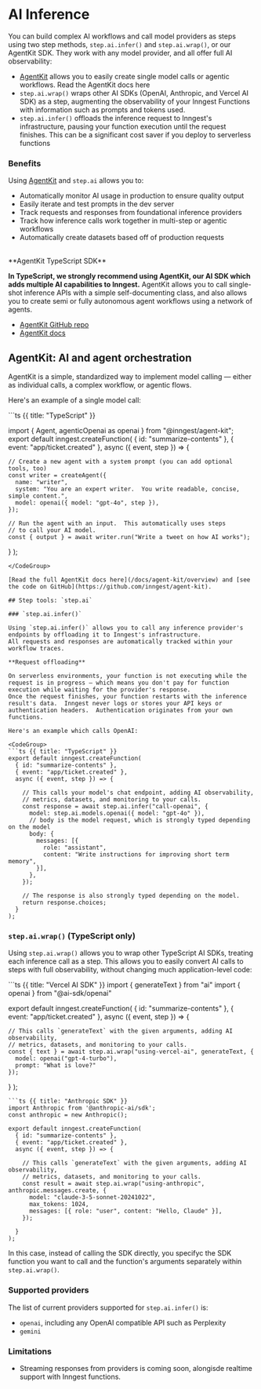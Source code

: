
# AI Inference

You can build complex AI workflows and call model providers as steps using two step methods, `step.ai.infer()` and `step.ai.wrap()`, or our AgentKit SDK.  They work with any model provider, and all offer full AI observability:

- [AgentKit](/docs/agent-kit/overview) allows you to easily create single model calls or agentic workflows.  Read the AgentKit docs here
- `step.ai.wrap()`  wraps other AI SDKs (OpenAI, Anthropic, and Vercel AI SDK) as a step, augmenting the observability of your Inngest Functions with information such as prompts and tokens used.
- `step.ai.infer()` offloads the inference request to Inngest's infrastructure, pausing your function execution until the request finishes.  This can be a significant cost saver if you deploy to serverless functions

### Benefits

Using [AgentKit](/docs/agent-kit/overview) and `step.ai` allows you to:

- Automatically monitor AI usage in production to ensure quality output 
- Easily iterate and test prompts in the dev server
- Track requests and responses from foundational inference providers
- Track how inference calls work together in multi-step or agentic workflows
- Automatically create datasets based off of production requests

<br />

<Callout variant="info">
  **AgentKit TypeScript SDK**

  **In TypeScript, we strongly recommend using AgentKit, our AI SDK which adds multiple AI capabilities to Inngest.**  AgentKit allows you to call single-shot inference APIs with a simple self-documenting class, and also allows you to create semi or fully autonomous agent workflows using a network of agents.

  - [AgentKit GitHub repo](https://github.com/inngest/agent-kit)
  - [AgentKit docs](//docs/agent-kit/overview)
</Callout>

## AgentKit: AI and agent orchestration

AgentKit is a simple, standardized way to implement model calling — either as individual calls, a complex workflow, or agentic flows.

Here's an example of a single model call:

<CodeGroup>
```ts {{ title: "TypeScript" }}

import { Agent, agenticOpenai as openai } from "@inngest/agent-kit";
export default inngest.createFunction(
  { id: "summarize-contents" },
  { event: "app/ticket.created" },
  async ({ event, step }) => {

    // Create a new agent with a system prompt (you can add optional tools, too)
    const writer = createAgent({
      name: "writer",
      system: "You are an expert writer.  You write readable, concise, simple content.",
      model: openai({ model: "gpt-4o", step }),
    });

    // Run the agent with an input.  This automatically uses steps
    // to call your AI model.
    const { output } = await writer.run("Write a tweet on how AI works");
  }
);

```
</CodeGroup>

[Read the full AgentKit docs here](/docs/agent-kit/overview) and [see the code on GitHub](https://github.com/inngest/agent-kit).

## Step tools: `step.ai`

### `step.ai.infer()`

Using `step.ai.infer()` allows you to call any inference provider's endpoints by offloading it to Inngest's infrastructure.
All requests and responses are automatically tracked within your workflow traces.

**Request offloading**

On serverless environments, your function is not executing while the request is in progress — which means you don't pay for function execution while waiting for the provider's response.
Once the request finishes, your function restarts with the inference result's data.  Inngest never logs or stores your API keys or authentication headers.  Authentication originates from your own functions.

Here's an example which calls OpenAI:

<CodeGroup>
```ts {{ title: "TypeScript" }}
export default inngest.createFunction(
  { id: "summarize-contents" },
  { event: "app/ticket.created" },
  async ({ event, step }) => {

    // This calls your model's chat endpoint, adding AI observability,
    // metrics, datasets, and monitoring to your calls.
    const response = await step.ai.infer("call-openai", {
      model: step.ai.models.openai({ model: "gpt-4o" }),
      // body is the model request, which is strongly typed depending on the model
      body: {
        messages: [{
          role: "assistant",
          content: "Write instructions for improving short term memory",
        }],
      },
    });

    // The response is also strongly typed depending on the model.
    return response.choices;
  }
);
```
</CodeGroup>

### `step.ai.wrap()`  (TypeScript only)

Using `step.ai.wrap()` allows you to wrap other TypeScript AI SDKs, treating each inference call as a step.  This allows you to easily convert AI calls to steps with full observability, without changing much application-level code:

<CodeGroup>
```ts {{ title: "Vercel AI SDK" }}
import { generateText } from "ai"
import { openai } from "@ai-sdk/openai"

export default inngest.createFunction(
  { id: "summarize-contents" },
  { event: "app/ticket.created" },
  async ({ event, step }) => {
  
    // This calls `generateText` with the given arguments, adding AI observability,
    // metrics, datasets, and monitoring to your calls.
    const { text } = await step.ai.wrap("using-vercel-ai", generateText, {
      model: openai("gpt-4-turbo"),
      prompt: "What is love?"
    });

  }
);
```
```ts {{ title: "Anthropic SDK" }}
import Anthropic from '@anthropic-ai/sdk';
const anthropic = new Anthropic();

export default inngest.createFunction(
  { id: "summarize-contents" },
  { event: "app/ticket.created" },
  async ({ event, step }) => {
  
    // This calls `generateText` with the given arguments, adding AI observability,
    // metrics, datasets, and monitoring to your calls.
    const result = await step.ai.wrap("using-anthropic", anthropic.messages.create, {
      model: "claude-3-5-sonnet-20241022",
      max_tokens: 1024,
      messages: [{ role: "user", content: "Hello, Claude" }],
    });

  }
);
```
</CodeGroup>

In this case, instead of calling the SDK directly, you specifyc the SDK function you want to call and the function's arguments separately within `step.ai.wrap()`.

### Supported providers

The list of current providers supported for `step.ai.infer()` is:

- `openai`, including any OpenAI compatible API such as Perplexity
- `gemini`

### Limitations

- Streaming responses from providers is coming soon, alongisde realtime support with Inngest functions.
